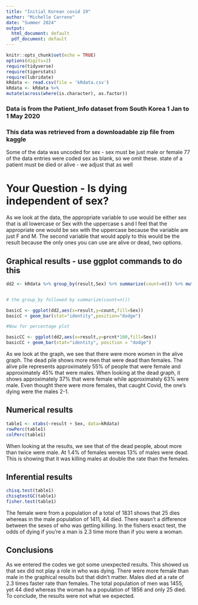 ```yaml
---
title: "Initial Korean covid 19"
author: "Michelle Carreno"
date: "Summer 2024"
output:
  html_document: default
  pdf_document: default
---
```


```r
knitr::opts_chunk$set(echo = TRUE)
options(digits=2)
require(tidyverse)
require(tigerstats)
require(lubridate)
kRdata <- read.csv(file = 'kRdata.csv')
kRdata <- kRdata %>%
mutate(across(where(is.character), as.factor))

```
### Data is from the Patient_Info dataset from South Korea 1 Jan to 1 May 2020
### This data was retrieved from a downloadable zip file from kaggle

Some of the data was uncoded for sex - sex must be just male or female
77 of the data entries were coded sex  as blank, so we omit these.
state of a patient must be died or alive - we adjust that as well   
  
# Your Question - Is dying independent of sex?

As we look at the data, the appropriate variable to use would be either sex that is all lowercase or Sex with the uppercase s and I feel that the appropriate one would be sex with the uppercase because the variable are just F and M. The second variable that would apply to this would be the result because the only ones you can use are alive or dead, two options.




## Graphical results - use ggplot commands to do this  

```r
dd2 <- kRdata %>% group_by(result,Sex) %>% summarize(count=n()) %>% mutate(prcnt=count/sum(count))


# the group_by followed by summarize(count=n())

basicC <- ggplot(dd2,aes(x=result,y=count,fill=Sex))
basicC + geom_bar(stat="identity",position="dodge")

#Now for percentage plot

basicCC <- ggplot(dd2,aes(x=result,y=prcnt*100,fill=Sex)) 
basicCC + geom_bar(stat="identity", position = "dodge")
```

  As we look at the graph, we see that there were more women in the alive graph. The dead pile shows more men that were dead than females. The alive pile represents approximately 55% of people that were female and approximately 45% that were males. When looking at the dead graph, it shows approximately 37%  that were female while approximately 63% were male. Even thought there were more females, that caught Covid, the one's dying were the males 2-1. 

## Numerical results

```r
table1 <- xtabs(~result + Sex, data=kRdata)
rowPerc(table1)
colPerc(table1)
```

 When looking at the results, we see that of the dead people, about more than twice were male. At 1.4% of females wereas 13% of males were dead. This is showing that it was killing males at double the rate than the females. 

## Inferential results 

```r
chisq.test(table1)
chisqtestGC(table1)
fisher.test(table1)
```

The female were from a population of a total of 1831 shows that 25 dies whereas in the male population of 1411, 44 died. There wasn't a difference between the sexes of who was getting killing. In the fishers exact test, the odds of dying if you're a man is 2.3 time more than if you were a woman. 

## Conclusions

 As we entered the codes we got some unexpected results. This showed us that sex did not play a role in who was dying. There were more female than male in the graphical results but that didn't matter. Males died at a rate of 2.3 times faster rate than females. The total population of men was 1455, yet 44 died whereas the woman ha a population of 1856 and only 25 died. To conclude, the results were not what we expected.
 
